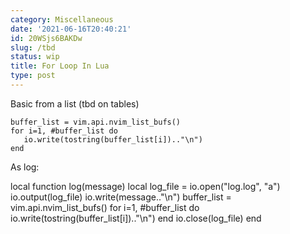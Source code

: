 ```yaml
---
category: Miscellaneous
date: '2021-06-16T20:40:21'
id: 20WSjs6BAKDw
slug: /tbd
status: wip
title: For Loop In Lua
type: post
---
```


Basic from a list (tbd on tables)

    buffer_list = vim.api.nvim_list_bufs()
    for i=1, #buffer_list do
       io.write(tostring(buffer_list[i]).."\n")
    end
    
    
As log:

local function log(message)
    local log_file = io.open("log.log", "a")
    io.output(log_file)
    io.write(message.."\n")
    buffer_list = vim.api.nvim_list_bufs()
    for i=1, #buffer_list do
       io.write(tostring(buffer_list[i]).."\n")
    end
    io.close(log_file)
end